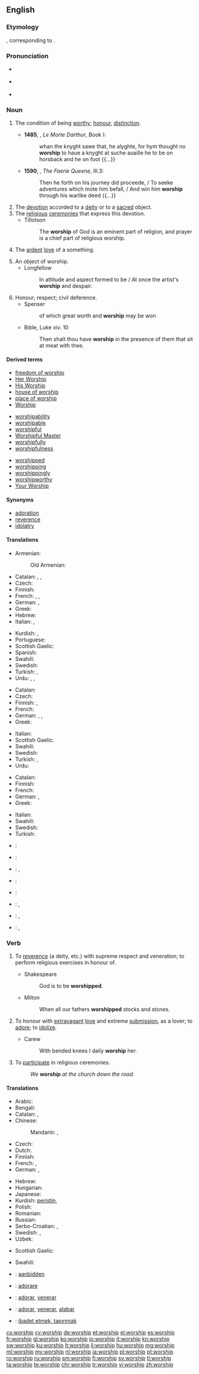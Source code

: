 {{also|Worship}}
==English==
{{wikipedia}}

===Etymology===
{{etyl|ang|en}} {{term|weorþscipe|lang=ang}}, corresponding to {{suffix|worth|ship}}.

===Pronunciation===
* {{a|UK}} {{IPA|/ˈwəːʃɪp/}}
* {{a|US}} {{IPA|/ˈwɝʃɪp/}}
* {{audio|en-us-worship.ogg|Audio (US)}}

===Noun===
{{en-noun|-|s}}

# {{context|obsolete|lang=en}} The condition of being [[worthy]]; [[honour]], [[distinction]].
#* '''1485''', {{w|Thomas Malory}}, ''Le Morte Darthur'', Book I:
#*: whan the knyght sawe that, he alyghte, for hym thought no '''worship''' to haue a knyght at suche auaille he to be on horsback and he on foot {{...}}
#* '''1590''', {{w|Edmund Spenser}}, ''The Faerie Queene'', III.3:
#*: Then he forth on his journey did proceede, / To seeke adventures which mote him befall, / And win him '''worship''' through his warlike deed {{...}}
# The [[devotion]] accorded to a [[deity]] or to a [[sacred]] object.
# The [[religious]] [[ceremony|ceremonies]] that express this devotion.
#* Tillotson
#*: The '''worship''' of God is an eminent part of religion, and prayer is a chief part of religious worship.
# {{context|by extension|lang=en}} The [[ardent]] [[love]] of a something.
# An object of worship.
#* Longfellow
#*: In attitude and aspect formed to be / At once the artist's '''worship''' and despair.
# Honour; respect; civil deference.
#* Spenser
#*: of which great worth and '''worship''' may be won
#* Bible, Luke xiv. 10
#*: Then shalt thou have '''worship''' in the presence of them that sit at meat with thee.

====Derived terms====
{{rel-top3|Terms derived from ''worship''}}
* [[freedom of worship]]
* [[Her Worship]]
* [[His Worship]]
* [[house of worship]]
* [[place of worship]]
* [[Worship]]
{{rel-mid3}}
* [[worshipability]]
* [[worshipable]]
* [[worshipful]]
* [[Worshipful Master]]
* [[worshipfully]]
* [[worshipfulness]]
{{rel-mid3}}
* [[worshipped]]
* [[worshipping]]
* [[worshippingly]]
* [[worshipworthy]]
* [[Your Worship]]
{{rel-bottom}}

====Synonyms====
* [[adoration]]
* [[reverence]]
* [[idolatry]]

====Translations====
{{trans-top|devotion accorded to a deity or to a sacred object}}
* Armenian: {{t|hy|պաշտօն|tr=paštōn}}
*: Old Armenian: {{t|xcl|պաշտամունք|tr=paštamunkʿ|sc=Armn}}
* Catalan: {{t|ca|adoració|f}}, {{t|ca|culte|m}}, {{t|ca|veneració|f}}
* Czech: {{t|cs|uctívání|n}}
* Finnish: {{t|fi|palvonta}}
* French: {{t+|fr|culte|m}}, {{t+|fr|adoration}}, {{t+|fr|vénération}}
* German: {{t|de|Verehrung|f}}, {{t+|de|Anbetung|f}}
* Greek: {{t+|el|λατρεία|f|tr=latreia}}
* Hebrew: {{t|he|סגידה|f|tr=sgidá|sc=Hebr}}
* Italian: {{t+|it|adorazione|f}}, {{t|it|venerazione|f}}
{{trans-mid}}
* Kurdish: {{t+|ku|peristin|f}}, {{t|ku|sc=ku-Arab|په‌رستن}}
* Portuguese: {{t+|pt|adoração|f}}
* Scottish Gaelic: {{t|gd|adhradh|m}}
* Spanish: {{t+|es|adoración|f}}
* Swahili: {{t+|sw|abudu}}
* Swedish: {{t+|sv|dyrkan}}
* Turkish: {{t+|tr|ibadet}}, {{t+|tr|tapınma}}
* Urdu: {{t|ur|پوجا|f|tr=pūjā|sc=ur-Arab}}, {{t|ur|عبادت|f|tr=ibādat|sc=ur-Arab}}, {{t|ur|پرستش|f|tr=parastiś|sc=ur-Arab}}
{{trans-bottom}}

{{trans-top|The religious ceremonies that express this devotion}}
* Catalan: {{t|ca|culte|m}}
* Czech: {{t+|cs|bohoslužba|f}}
* Finnish: {{t|fi|jumalanpalvelus}}, {{t|fi|palvontamenot|p}}
* French: {{t+|fr|culte|m}}
* German: {{t+|de|Gottesdienst|m}}, {{t|de|Verehrung|f}}, {{t+|de|Anbetung|f}}
* Greek: {{t+|el|λατρεία|f|tr=latreia}}
{{trans-mid}}
* Italian: {{t+|it|culto|m}}
* Scottish Gaelic: {{t|gd|adhradh|m}}
* Swahili: {{t+|sw|abudu}}
* Swedish: {{t|sv|tillbedjan|c}}
* Turkish: {{t+|tr|ibadet}}, {{t+|tr|tapınma}}
* Urdu: {{t|ur|پوجا|f|tr=pūjā|sc=ur-Arab}}
{{trans-bottom}}

{{trans-top|The ardent love of a person}}
* Catalan: {{t|ca|adoració|f}}
* Finnish: {{t|fi|palvonta}}
* French: {{t+|fr|culte|m}}
* German: {{t|de|Verehrung|f}}, {{t+|de|Anbetung|f}}
* Greek: {{t+|el|λατρεία|f|tr=latreia}}
{{trans-mid}}
* Italian: {{t+|it|culto|m}}
* Swahili: {{t+|sw|abudu}}
* Swedish: {{t+|sv|dyrkan|c}}
* Turkish: {{t+|tr|tapma}}
{{trans-bottom}}

{{checktrans-top}}
* {{ttbc|ar}}: {{t|ar|عِبَادَة|f|tr=`ibaadah|sc=Arab}}
* {{ttbc|it}}: {{t+|it|culto|m}}
* {{ttbc|ko}}: {{t|ko|우러르다|tr=ureoreuda|sc=Kore}}, {{t+|ko|숭배하다|tr=sungbae-hada|sc=Kore}}
* {{ttbc|ku}}: {{t+|ku|perestîş|f}}
* {{ttbc|sk}}: {{t|sk|uctievanie|n}}
* {{ttbc|es}}: {{t+|es|culto|m}}, {{t+|es|alabanza|f}}
* {{ttbc|pt}}: {{t+|pt|adoração|f}}, {{t+|pt|culto|m}}
* {{ttbc|tr}}: {{t+|tr|ibadet}}, {{t+|tr|tapınma}}
{{trans-bottom}}

===Verb===
{{en-verb|worships|{{qualifier|UK}} '''[[worshipping]]''' or {{qualifier|US}} '''[[worshiping]]'''|{{qualifier|UK}} '''[[worshipped]]''' or {{qualifier|US}} '''[[worshiped]]'''}}

# {{context|transitive|lang=en}} To [[reverence]] (a deity, etc.) with supreme respect and veneration; to perform religious exercises in honour of.
#* Shakespeare
#*: God is to be '''worshipped'''.
#* Milton
#*: When all our fathers '''worshipped''' stocks and stones.
# {{context|transitive|lang=en}} To honour with [[extravagant]] [[love]] and extreme [[submission]], as a lover; to [[adore]]; to [[idolize]].
#* Carew
#*: With bended knees I daily '''worship''' her.
# {{context|intransitive|lang=en}} To [[participate]] in religious ceremonies.
#: ''We '''worship''' at the church down the road.''

====Translations====
{{trans-top|to honor and adore, especially as a deity}}
* Arabic: {{t+|ar|عبد|tr=`ábada}}
* Bengali: {{t|bn|পূজা করা|sc=Beng}}
* Catalan: {{t+|ca|adorar}}, {{t+|ca|venerar}}
* Chinese:
*: Mandarin: {{t|cmn|崇拜|tr=chóngbài|sc=Hani}}, {{t|cmn|崇奉|tr=chóngfèng|sc=Hani}}
* Czech: {{t|cs|uctívat}}
* Dutch: {{t+|nl|vereren}}
* Finnish: {{t+|fi|palvoa}}
* French: {{t+|fr|vénérer}}, {{t+|fr|adorer}}
* German: {{t+|de|verehren}}, {{t+|de|anbeten}}
{{trans-mid}}
* Hebrew: {{t|he|סגד|tr=sagád|sc=Hebr}}
* Hungarian: {{t+|hu|imád}}
* Japanese: {{t+|ja|崇拝|alt=崇拝する|tr=すうはいする, sūhai-surú}}
* Kurdish: [[peristin]], {{t|ku|sc=ku-Arab|په‌رستن}}
* Polish: {{t+|pl|czcić}}
* Romanian: {{t|ro|închina}}
* Russian: {{t+|ru|поклоняться|tr=poklonját'sja}} {{qualifier|+ dative case}}
* Serbo-Croatian: {{t|sh|slaviti}}, {{t|sh|obožavati}}
* Swedish: {{t+|sv|dyrka}}, {{t|sv|tillbe}}
* Uzbek: {{t|uz|topinmoq}}
{{trans-bottom}}

{{trans-top|To participate in religious ceremonies}}
* Scottish Gaelic: {{t|gd|dèan adhradh}}
{{trans-mid}}
* Swahili: {{t+|sw|abudu}}
{{trans-bottom}}

{{checktrans-top}}
* {{ttbc|nl}}: [[aanbidden]]
* {{ttbc|it}}: [[adorare]]
* {{ttbc|pt}}: [[adorar]], [[venerar]]
* {{ttbc|es}}: [[adorar]], [[venerar]], [[alabar]]
* {{ttbc|tr}}: [[ibadet etmek, tapınmak]]
{{trans-bottom}}

[[cs:worship]]
[[cy:worship]]
[[de:worship]]
[[et:worship]]
[[el:worship]]
[[es:worship]]
[[fr:worship]]
[[gl:worship]]
[[ko:worship]]
[[io:worship]]
[[it:worship]]
[[kn:worship]]
[[sw:worship]]
[[ku:worship]]
[[lt:worship]]
[[li:worship]]
[[hu:worship]]
[[mg:worship]]
[[ml:worship]]
[[my:worship]]
[[nl:worship]]
[[ja:worship]]
[[pl:worship]]
[[pt:worship]]
[[ro:worship]]
[[ru:worship]]
[[sm:worship]]
[[fi:worship]]
[[sv:worship]]
[[tl:worship]]
[[ta:worship]]
[[te:worship]]
[[chr:worship]]
[[tr:worship]]
[[vi:worship]]
[[zh:worship]]